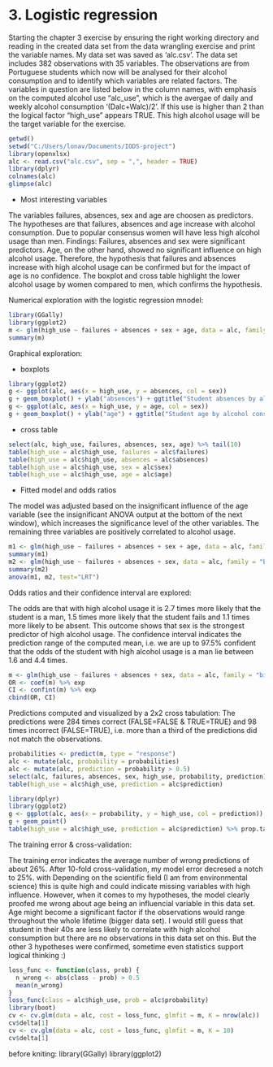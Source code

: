 # 3. Logistic regression

Starting the chapter 3 exercise by ensuring the right working directory and reading in the created data set from the data wrangling exercise and print the variable names. My data set was saved as 'alc.csv'. The data set includes 382 observations with 35 variables. The observations are from Portuguese students which now will be analysed for their alcohol consumption and to identify which variables are related factors. The variables in question are listed below in the column names, with emphasis on the computed alcohol use "alc_use", which is the avergae of daily and weekly alcohol consumption '(Dalc+Walc)/2'. If this use is higher than 2 than the logical factor "high_use" appears TRUE. This high alcohol usage will be the target variable for the exercise.

```r
getwd()
setwd("C:/Users/lonav/Documents/IODS-project")
library(openxlsx)
alc <- read.csv("alc.csv", sep = ",", header = TRUE)
library(dplyr)
colnames(alc)
glimpse(alc)
```

- Most interesting variables

The variables failures, absences, sex and age are choosen as predictors. The hypotheses are that failures, absences and age increase with alcohol consumption. Due to popular consensus women will have less high alcohol usage than men.
Findings: Failures, absences and sex were significant predictors. Age, on the other hand, showed no significant influence on high alcohol usage. Therefore, the hypothesis that failures and absences increase with high alcohol usage can be confirmed but for the impact of age is no confidence. The boxplot and cross table highlight the lower alcohol usage by women compared to men, which confirms the hypothesis.

Numerical exploration with the logistic regression mnodel: 

```r
library(GGally)
library(ggplot2)
m <- glm(high_use ~ failures + absences + sex + age, data = alc, family = "binomial")
summary(m)
```

Graphical exploration:

- boxplots

```r
library(ggplot2)
g <- ggplot(alc, aes(x = high_use, y = absences, col = sex))
g + geom_boxplot() + ylab("absences") + ggtitle("Student absences by alcohol consumption and sex")
g <- ggplot(alc, aes(x = high_use, y = age, col = sex))
g + geom_boxplot() + ylab("age") + ggtitle("Student age by alcohol consumption and sex")
```

- cross table

```r
select(alc, high_use, failures, absences, sex, age) %>% tail(10)
table(high_use = alc$high_use, failures = alc$failures)
table(high_use = alc$high_use, absences = alc$absences)
table(high_use = alc$high_use, sex = alc$sex)
table(high_use = alc$high_use, age = alc$age)
```

- Fitted model and odds ratios

The model was adjusted based on the insignificant influence of the age variable (see the insignificant ANOVA output at the bottom of the next window), which increases the significance level of the other variables. The remaining three variables are positively correlated to alcohol usage. 

```r
m1 <- glm(high_use ~ failures + absences + sex + age, data = alc, family = "binomial")
summary(m1)
m2 <- glm(high_use ~ failures + absences + sex, data = alc, family = "binomial")
summary(m2)
anova(m1, m2, test="LRT")
```

Odds ratios and their confidence interval are explored:

The odds are that with high alcohol usage it is 2.7 times more likely that the student is a man, 1.5 times more likely that the student fails and 1.1 times more likely to be absent. This outcome shows that sex is the strongest predictor of high alcohol usage. The confidence interval indicates the prediction range of the computed mean, i.e. we are up to 97.5% confident that the odds of the student with high alcohol usage is a man lie between 1.6 and 4.4 times.

```r
m <- glm(high_use ~ failures + absences + sex, data = alc, family = "binomial")
OR <- coef(m) %>% exp
CI <- confint(m) %>% exp
cbind(OR, CI)
```

Predictions computed and visualized by a 2x2 cross tabulation: The predictions were 284 times correct (FALSE=FALSE & TRUE=TRUE) and 98 times incorrect (FALSE=TRUE), i.e. more than a third of the predictions did not match the observations.

```r
probabilities <- predict(m, type = "response")
alc <- mutate(alc, probability = probabilities)
alc <- mutate(alc, prediction = probability > 0.5)
select(alc, failures, absences, sex, high_use, probability, prediction) %>% tail(10)
table(high_use = alc$high_use, prediction = alc$prediction)
```

```r
library(dplyr)
library(ggplot2)
g <- ggplot(alc, aes(x = probability, y = high_use, col = prediction))
g + geom_point()
table(high_use = alc$high_use, prediction = alc$prediction) %>% prop.table %>% addmargins
```

The training error & cross-validation:

The training error indicates the average number of wrong predictions of about 26%. After 10-fold cross-validation, my model error decresed a notch to 25%. with Depending on the scientific field (I am from environmental science) this is quite high and could indicate missing variables with high influence. However, when it comes to my hypotheses, the model clearly proofed me wrong about age being an influencial variable in this data set.  Age might become a significant factor if the observations would range throughout the whole lifetime (bigger data set). I would still guess that student in their 40s are less likely to correlate with high alcohol consumption but there are no observations in this data set on this. But the other 3 hypotheses were confirmed, sometime even statistics support logical thinking :)

```r
loss_func <- function(class, prob) {
  n_wrong <- abs(class - prob) > 0.5
  mean(n_wrong)
}
loss_func(class = alc$high_use, prob = alc$probability)
library(boot)
cv <- cv.glm(data = alc, cost = loss_func, glmfit = m, K = nrow(alc))
cv$delta[1]
cv <- cv.glm(data = alc, cost = loss_func, glmfit = m, K = 10)
cv$delta[1]
```


before kniting:
library(GGally)
library(ggplot2)

